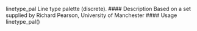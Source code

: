 linetype_pal Line type palette (discrete).
#### Description
Based on a set supplied by Richard Pearson, University of Manchester
#### Usage
linetype_pal()


